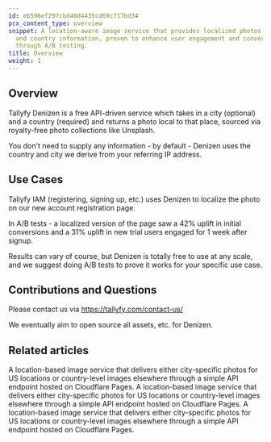 ```yaml
---
id: eb596ef297cbd46d4435cd69cf17bd34
pcx_content_type: overview
snippet: A location-aware image service that provides localized photos based on city
  and country information, proven to enhance user engagement and conversion rates
  through A/B testing.
title: Overview
weight: 1
---
```


## Overview

Tallyfy Denizen is a free API-driven service which takes in a city (optional) and a country (required) and returns a photo local to that place, sourced via royalty-free photo collections like Unsplash.

You don't need to supply any information - by default - Denizen uses the country and city we derive from your referring IP address.

## Use Cases

Tallyfy IAM (registering, signing up, etc.) uses Denizen to localize the photo on our new account registration page.

In A/B tests - a localized version of the page saw a 42% uplift in initial conversions and a 31% uplift in new trial users engaged for 1 week after signup.

Results can vary of course, but Denizen is totally free to use at any scale, and we suggest doing A/B tests to prove it works for your specific use case.

## Contributions and Questions

Please contact us via https://tallyfy.com/contact-us/

We eventually aim to open source all assets, etc. for Denizen.


## Related articles
<CardGrid>
<LinkTitleCard header="<b>Denizen > Endpoints</b>" href="/products/denizen/endpoints/" > A location-based image service that delivers either city-specific photos for US locations or country-level images elsewhere through a simple API endpoint hosted on Cloudflare Pages. </LinkTitleCard>
<LinkTitleCard header="<b>Denizen > Endpoints</b>" href="/products/denizen/endpoints/" > A location-based image service that delivers either city-specific photos for US locations or country-level images elsewhere through a simple API endpoint hosted on Cloudflare Pages. </LinkTitleCard>
<LinkTitleCard header="<b>Denizen > Endpoints</b>" href="/products/denizen/endpoints/" > A location-based image service that delivers either city-specific photos for US locations or country-level images elsewhere through a simple API endpoint hosted on Cloudflare Pages. </LinkTitleCard>
</CardGrid>